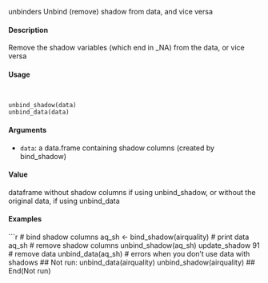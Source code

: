 
unbinders Unbind (remove) shadow from data, and vice versa

####  Description 

Remove the shadow variables (which end in _NA) from the data, or vice versa

####  Usage 
<pre><code>

unbind_shadow(data)
unbind_data(data)
</code></pre>
#### Arguments 

* ``data ``: a data.frame containing shadow columns (created by bind_shadow)

#### Value 

dataframe without shadow columns if using unbind_shadow, or without the original data, if using
unbind_data

#### Examples 
```r

# bind shadow columns
aq_sh <- bind_shadow(airquality)
# print data
aq_sh
# remove shadow columns
unbind_shadow(aq_sh)
update_shadow 91
# remove data
unbind_data(aq_sh)
# errors when you don't use data with shadows
## Not run:
unbind_data(airquality)
unbind_shadow(airquality)
## End(Not run)
